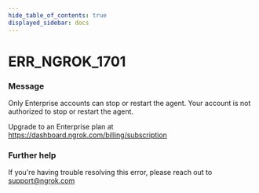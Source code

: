 ```yaml
---
hide_table_of_contents: true
displayed_sidebar: docs
---
```



# ERR_NGROK_1701

### Message

Only Enterprise accounts can stop or restart the agent.
Your account is not authorized to stop or restart the agent.

Upgrade to an Enterprise plan at https://dashboard.ngrok.com/billing/subscription

<ErrorDetails error="err_ngrok_1701" />

### Further help

If you're having trouble resolving this error, please reach out to [support@ngrok.com](mailto:support@ngrok.com?subject=Help%20with%20ERR_NGROK_1701)
